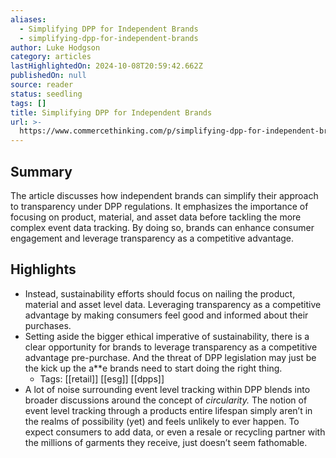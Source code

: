 ```yaml
---
aliases:
  - Simplifying DPP for Independent Brands
  - simplifying-dpp-for-independent-brands
author: Luke Hodgson
category: articles
lastHighlightedOn: 2024-10-08T20:59:42.662Z
publishedOn: null
source: reader
status: seedling
tags: []
title: Simplifying DPP for Independent Brands
url: >-
  https://www.commercethinking.com/p/simplifying-dpp-for-independent-brands?utm_source=post-email-title&publication_id=1474159&post_id=147379854&utm_campaign=email-post-title&isFreemail=true&r=31t9d7&triedRedirect=true&utm_medium=email
---
```

## Summary

The article discusses how independent brands can simplify their approach to transparency under DPP regulations. It emphasizes the importance of focusing on product, material, and asset data before tackling the more complex event data tracking. By doing so, brands can enhance consumer engagement and leverage transparency as a competitive advantage.

## Highlights

- Instead, sustainability efforts should focus on nailing the product, material and asset level data. Leveraging transparency as a competitive advantage by making consumers feel good and informed about their purchases.
- Setting aside the bigger ethical imperative of sustainability, there is a clear opportunity for brands to leverage transparency as a competitive advantage pre-purchase. And the threat of DPP legislation may just be the kick up the a**e brands need to start doing the right thing.
    - Tags: [[retail]] [[esg]] [[dpps]]
- A lot of noise surrounding event level tracking within DPP blends into broader discussions around the concept of _circularity._ The notion of event level tracking through a products entire lifespan simply aren’t in the realms of possibility (yet) and feels unlikely to ever happen. To expect consumers to add data, or even a resale or recycling partner with the millions of garments they receive, just doesn’t seem fathomable.
